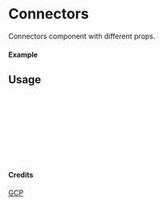 
<Meta of={Connectors} title="GCP/Connectors" />

# Connectors

Connectors component with different props.

#### Example

<Canvas of={Connectors.Primary} />

## Usage

```ts
import { Connectors } from "yadl-ui";

const Example = () => {
  return (
      <Connectors />
  );
};

export default Example;
```

#### Credits
[GCP](https://cloud.google.com/icons)
